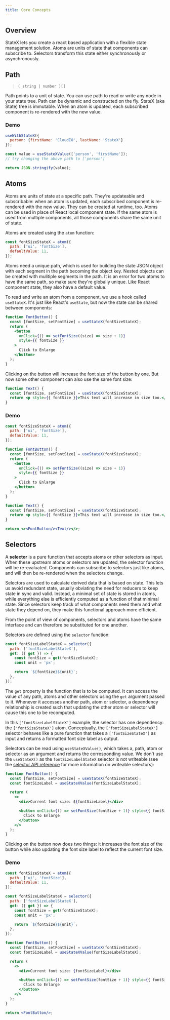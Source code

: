 ```yaml
---
title: Core Concepts
---
```


## Overview

StateX lets you create a react based application with a flexible state management solution. Atoms are units of state that components can subscribe to. Selectors transform this state either synchronously or asynchronously.

## Path

> `( string | number )[]`

Path points to a unit of state. You can use path to read or write any 
node in your state tree. Path can be dynamic and constructed on the fly. 
StateX (aka State) tree is immutable. When an atom is updated, each 
subscribed component is re-rendered with the new value.

### Demo 

```jsx live open
useWithStateX({ 
  person: {firstName: 'CloudIO', lastName: 'StateX'} 
});

const value = useStateXValue(['person', 'firstName']); 
// try changing the above path to ['person']

return JSON.stringify(value);
```

## Atoms

Atoms are units of state at a specific path. They're updateable and subscribable:
when an atom is updated, each subscribed component is re-rendered with the new value.
They can be created at runtime, too. Atoms can be used in place of React local 
component state. If the same atom is used from multiple components, all those 
components share the same unit of state.

Atoms are created using the `atom` function:

```javascript
const fontSizeStateX = atom({
  path: ['ui', 'fontSize'],
  defaultValue: 11,
});
```

Atoms need a unique path, which is used for building the state JSON 
object with each segment in the path becoming the object key. Nested 
objects can be created with mulitiple segments in the path. It is an 
error for two atoms to have the same path, so make sure they're 
globally unique. Like React component state, they also have a default value.

To read and write an atom from a component, we use a hook called `useStateX`. 
It's just like React's `useState`, but now the state can be shared between components:

```jsx
function FontButton() {
  const [fontSize, setFontSize] = useStateX(fontSizeStateX);
  return (
    <button
      onClick={() => setFontSize((size) => size + 1)}
      style={{ fontSize }}
    >
      Click to Enlarge
    </button>
  );
}
```

Clicking on the button will increase the font size of the button by one. 
But now some other component can also use the same font size:

```jsx
function Text() {
  const [fontSize, setFontSize] = useStateX(fontSizeStateX);
  return <p style={{ fontSize }}>This text will increase in size too.</p>;
}
```

### Demo

```jsx live
const fontSizeStateX = atom({
  path: ['ui', 'fontSize'],
  defaultValue: 11,
});

function FontButton() {
  const [fontSize, setFontSize] = useStateX(fontSizeStateX);
  return (
    <button
      onClick={() => setFontSize((size) => size + 1)}
      style={{ fontSize }}
    >
      Click to Enlarge
    </button>
  );
}

function Text() {
  const [fontSize, setFontSize] = useStateX(fontSizeStateX);
  return <p style={{ fontSize }}>This text will increase in size too.</p>;
}

return <><FontButton/><Text/></>;
```

## Selectors

A **selector** is a pure function that accepts atoms or other selectors as input. 
When these upstream atoms or selectors are updated, the selector function will be re-evaluated. 
Components can subscribe to selectors just like atoms, and will then be re-rendered when the selectors change.

Selectors are used to calculate derived data that is based on state. This lets us avoid redundant 
state, usually obviating the need for reducers to keep state in sync and valid. Instead, a minimal 
set of state is stored in atoms, while everything else is efficiently computed as a function of 
that minimal state. Since selectors keep track of what components need them and what state they 
depend on, they make this functional approach more efficient.

From the point of view of components, selectors and atoms have the same interface and can 
therefore be substituted for one another.
 
Selectors are defined using the `selector` function:

```javascript
const fontSizeLabelStateX = selector({
  path: ['fontSizeLabelStateX'],
  get: ({ get }) => {
    const fontSize = get(fontSizeStateX);
    const unit = 'px';

    return `${fontSize}${unit}`;
  },
});
```

The `get` property is the function that is to be computed. It can access 
the value of any path, atoms and other selectors using the `get` argument 
passed to it. Whenever it accesses another path, atom or selector, a 
dependency relationship is created such that updating the other atom or 
selector will cause this one to be recomputed.

In this `['fontSizeLabelStateX']` example, the selector has one dependency: 
the `['fontSizeStateX']` atom. Conceptually, the `['fontSizeLabelStateX']` 
selector behaves like a pure function that takes a `['fontSizeStateX']` as 
input and returns a formatted font size label as output.

Selectors can be read using `useStateXValue()`, which takes a, path, atom 
or selector as an argument and returns the corresponding value. We don't 
use the `useStateX()` as the `fontSizeLabelStateX` selector is not 
writeable (see the [selector API reference](../api-reference/core/selector) 
for more information on writeable selectors):

```jsx
function FontButton() {
  const [fontSize, setFontSize] = useStateX(fontSizeStateX);
  const fontSizeLabel = useStateXValue(fontSizeLabelStateX);

  return (
    <>
      <div>Current font size: ${fontSizeLabel}</div>

      <button onClick={() => setFontSize(fontSize + 1)} style={{ fontSize }}>
        Click to Enlarge
      </button>
    </>
  );
}
```

Clicking on the button now does two things: it increases the font size of the button while also updating the font size label to reflect the current font size.

### Demo

```jsx live
const fontSizeStateX = atom({
  path: ['ui', 'fontSize'],
  defaultValue: 11,
});

const fontSizeLabelStateX = selector({
  path: ['fontSizeLabelStateX'],
  get: ({ get }) => {
    const fontSize = get(fontSizeStateX);
    const unit = 'px';

    return `${fontSize}${unit}`;
  },
});

function FontButton() {
  const [fontSize, setFontSize] = useStateX(fontSizeStateX);
  const fontSizeLabel = useStateXValue(fontSizeLabelStateX);

  return (
    <>
      <div>Current font size: {fontSizeLabel}</div>

      <button onClick={() => setFontSize(fontSize + 1)} style={{ fontSize }}>
        Click to Enlarge
      </button>
    </>
  );
}

return <FontButton/>;
```